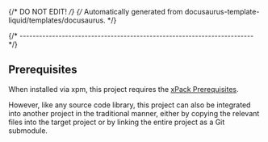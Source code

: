 {/* DO NOT EDIT! */}
{/* Automatically generated from docusaurus-template-liquid/templates/docusaurus. */}

{/* ------------------------------------------------------------------------ */}

## Prerequisites

When installed via xpm, this project requires the
[xPack Prerequisites](https://xpack.github.io/docs/getting-started/prerequisites/).

However, like any source code library, this project can also be
integrated into another project in the traditional manner, either
by copying the relevant files into the target project or by
linking the entire project as a Git submodule.
